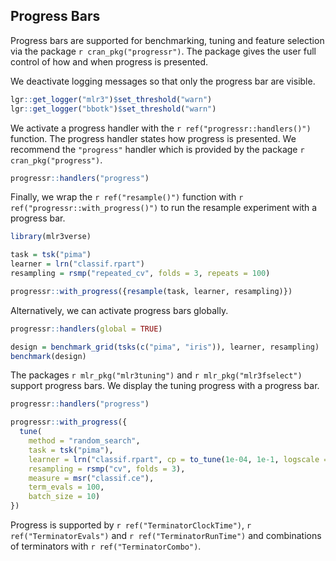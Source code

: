 ## Progress Bars {#progress}

Progress bars are supported for benchmarking, tuning and feature selection via the package `r cran_pkg("progressr")`. 
The package gives the user full control of how and when progress is presented.

We deactivate logging messages so that only the progress bar are visible.

```r
lgr::get_logger("mlr3")$set_threshold("warn")
lgr::get_logger("bbotk")$set_threshold("warn")
```

We activate a progress handler with the `r ref("progressr::handlers()")` function.
The progress handler states how progress is presented.
We recommend the `"progress"` handler which is provided by the package `r cran_pkg("progress")`.

```r
progressr::handlers("progress")
```

Finally, we wrap the `r ref("resample()")` function  with `r ref("progressr::with_progress()")` to run the resample experiment with a progress bar.

```r
library(mlr3verse)

task = tsk("pima")
learner = lrn("classif.rpart")
resampling = rsmp("repeated_cv", folds = 3, repeats = 100)

progressr::with_progress({resample(task, learner, resampling)})
```

Alternatively, we can activate progress bars globally.

```r
progressr::handlers(global = TRUE)

design = benchmark_grid(tsks(c("pima", "iris")), learner, resampling)
benchmark(design)
```


The packages `r mlr_pkg("mlr3tuning")` and `r mlr_pkg("mlr3fselect")` support progress bars.
We display the tuning progress with a progress bar.

```r
progressr::handlers("progress")

progressr::with_progress({
  tune(
    method = "random_search",
    task = tsk("pima"),
    learner = lrn("classif.rpart", cp = to_tune(1e-04, 1e-1, logscale = TRUE)),
    resampling = rsmp("cv", folds = 3),
    measure = msr("classif.ce"),
    term_evals = 100,
    batch_size = 10)
})
```

Progress is supported by `r ref("TerminatorClockTime")`, `r ref("TerminatorEvals")` and `r ref("TerminatorRunTime")` and combinations of terminators with `r ref("TerminatorCombo")`.


